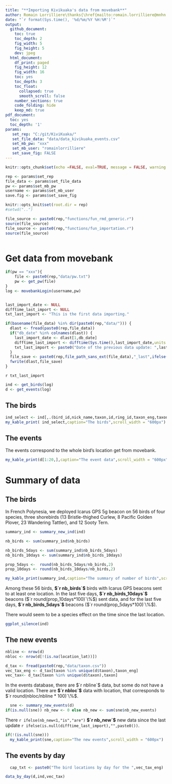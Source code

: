 ```yaml
---
title: "**Importing Kivikuaka's data from movebank**"
author: Romain Lorrilliere\thanks{\href{mailto:romain.lorrilliere@mnhn.fr}{\textit{romain.lorrilliere@mnhn.fr}}}
date: "`r format(Sys.time(), '%d/%m/%Y %H:%M')`"
output:
  github_document:
    toc: true
    toc_depth: 2
    fig_width: 5
    fig_height: 5
    dev: jpeg    
  html_document:
    df_print: paged
    fig_height: 12
    fig_width: 16
    toc: yes
    toc_depth: 3
    toc_float:
      collapsed: true
      smooth_scroll: false
    number_sections: true
    code_folding: hide
    keep_md: true
pdf_document:
  toc: yes
  toc_depth: '1'
params: 
   set_rep: "C:/git/KiviKuaka/"
   set_file_data: "data/data_kivikuaka_events.csv"
   set_mb_pw: "xxx"
   set_mb_user: "romainlorrilliere"
   set_save_fig: FALSE 
---
```


```r

knitr::opts_chunk$set(echo =FALSE, eval=TRUE, message = FALSE, warning = FALSE,cache=FALSE)

```


```r

rep <- params$set_rep
file_data <- params$set_file_data
pw <- params$set_mb_pw
username <- params$set_mb_user
save.fig <- params$set_save_fig

```




```r

knitr::opts_knit$set(root.dir = rep)
#setwd("..")

```


```r

file_source <- paste0(rep,"functions/fun_rmd_generic.r")
source(file_source)
file_source <- paste0(rep,"functions/fun_importation.r")
source(file_source)



```


# Get data from movebank



```r

if(pw == "xxx"){
    file <- paste0(rep,"data/pw.txt")
    pw <- get_pw(file)
}
log <- movebankLogin(username,pw)
```


```r

``` 


```r

last_import_date <- NULL
difftime_last_import <- NULL
txt_last_import <- "This is the first data importing."

if(basename(file_data) %in% dir(paste0(rep,"data/"))) {
  dlast <- fread(paste0(rep,file_data))
  if("db_date" %in% colnames(dlast)) { 
    last_import_date <- dlast[1,db_date] 
    difftime_last_import <- difftime(Sys.time(),last_import_date,units = "day")
    txt_last_import <- paste0("Date of the previous data update: ",last_import_date," (",difftime_last_import," day(s))\n")
  } 
  file_save <- paste0(rep,file_path_sans_ext(file_data),"_last",ifelse(is.null(last_import_date),"",paste0("_",format(last_import_date,"%Y%m%d_%H%M"))),".csv")
  fwrite(dlast,file_save)
}

```


`r txt_last_import`


```r
ind <- get_birds(log)
d <- get_events(log)
```



## The birds


```r
ind_select <- ind[,.(bird_id,nick_name,taxon,id,ring_id,taxon_eng,taxon_fr,date_start,date_end,number_of_events,nb_day_silence,new,import_date)]
my_kable_print( ind_select,caption="The birds",scroll_width = "600px")
```

## The events

The events correspond to the whole bird's location get from movebank. 

```r
my_kable_print(d[1:20,],caption="The event data",scroll_width = "600px")
```


# Summary of data

## The birds


In French Polynesia, we deployed Icarus GPS 5g beacon on 56 birds of four species, three shorebirds (13 Bristle-thighed Curlew, 8 Pacific Golden Plover, 23 Wandering Tattler), and 12 Sooty Tern. 



```r
summary_ind <- summary_new_ind(ind)

nb_birds <- sum(summary_ind$nb_birds)

nb_birds_5days <- sum(summary_ind$nb_birds_5days)
nb_birds_10days <- sum(summary_ind$nb_birds_10days)

prop_5days <-  round(nb_birds_5days/nb_birds,2)
prop_10days <- round(nb_birds_10days/nb_birds,2)

my_kable_print(summary_ind,caption="The summary of number of birds",scroll_width = "600px",scroll=FALSE)

```



Among these 56 birds, __$`r nb_birds`$__ birds with Icarus GPS beacons sent to at least one location. In the last five days, __$`r nb_birds_10days`$__ beacons ($`r round(prop_10days*100)`\%$) sent data, and for the last five days, __$`r nb_birds_5days`$__ beacons ($`r round(prop_5days*100)`\%$).

There would seem to be a species effect on the time since the last location. 


```r
ggplot_silence(ind)
```


## The new events


```r
nbline <- nrow(d)
nbloc <- nrow(d[!(is.na(location_lat))])

d_tax <- fread(paste0(rep,"data/taxon.csv"))
vec_tax_eng <- d_tax[taxon %in% unique(d$taxon),taxon_eng]
vec_tax<- d_tax[taxon %in% unique(d$taxon),taxon]

```

In the events database, there are $`r nbline`$ data, but some do not have a valid location. 
There are __$`r nbloc`$__ data with location, that corresponds to $`r round(nbloc/nbline * 100)`\%$.


```r
  sne <- summary_new_events(d)
if(is.null(sne)) nb_new <- 0 else nb_new <- sum(sne$nb_new_events)
```

There `r ifelse(nb_new<1,"is","are")` __$`r nb_new`$__ new data since the last update `r ifelse(is.null(difftime_last_import),"",paste0())`. 


```r
if(!(is.null(sne)))
  my_kable_print(sne,caption="The new events",scroll_width = "600px")
```

## The events by day

```r
  cap_txt <- paste0("The bird locations by day for the ",vec_tax_eng)
```


```r
data_by_day(d,ind,vec_tax)
```



